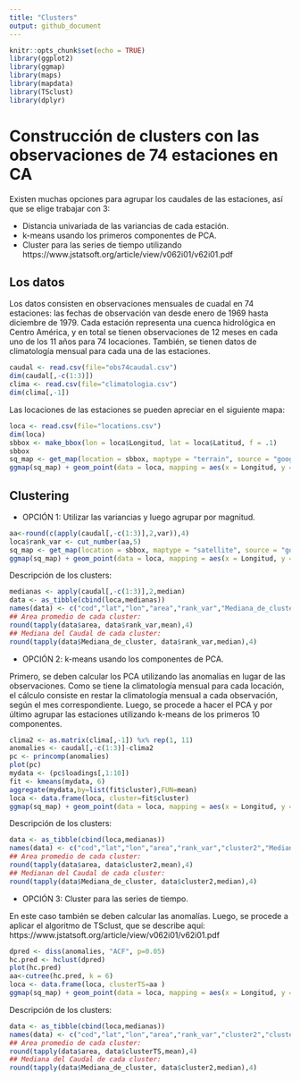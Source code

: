 ```yaml
---
title: "Clusters"
output: github_document
---
```


```r
knitr::opts_chunk$set(echo = TRUE)
library(ggplot2)
library(ggmap)
library(maps)
library(mapdata)
library(TSclust)
library(dplyr)
```

# Construcción de clusters con las observaciones de 74 estaciones en CA

Existen muchas opciones para agrupar los caudales de las estaciones, así que se elige trabajar con 3:

* Distancia univariada de las variancias de cada estación.
* k-means usando los primeros componentes de PCA. 
* Cluster para las series de tiempo utilizando https://www.jstatsoft.org/article/view/v062i01/v62i01.pdf


## Los datos

Los datos consisten en observaciones mensuales de cuadal en 74 estaciones: las fechas de observación van desde enero de 1969 hasta diciembre de 1979. Cada estación representa una cuenca hidrológica en Centro América, y en total se tienen observaciones de 12 meses en cada uno de los 11 años para 74 locaciones. También, se tienen datos de climatología mensual para cada una de las estaciones. 

```r
caudal <- read.csv(file="obs74caudal.csv")
dim(caudal[,-c(1:3)])
clima <- read.csv(file="climatologia.csv")
dim(clima[,-1])
```

Las locaciones de las estaciones se pueden apreciar en el siguiente mapa:

```r
loca <- read.csv(file="locations.csv")
dim(loca)
sbbox <- make_bbox(lon = loca$Longitud, lat = loca$Latitud, f = .1)
sbbox
sq_map <- get_map(location = sbbox, maptype = "terrain", source = "google")
ggmap(sq_map) + geom_point(data = loca, mapping = aes(x = Longitud, y = Latitud), color = "red")
```


## Clustering

* OPCIÓN 1: Utilizar las variancias y luego agrupar por magnitud.

```r
aa<-round(c(apply(caudal[,-c(1:3)],2,var)),4)
loca$rank_var <- cut_number(aa,5)
sq_map <- get_map(location = sbbox, maptype = "satellite", source = "google")
ggmap(sq_map) + geom_point(data = loca, mapping = aes(x = Longitud, y = Latitud, colour=rank_var))
```

Descripción de los clusters:

```r
medianas <- apply(caudal[,-c(1:3)],2,median)
data <- as_tibble(cbind(loca,medianas))
names(data) <- c("cod","lat","lon","area","rank_var","Mediana_de_cluster")
## Area promedio de cada cluster:
round(tapply(data$area, data$rank_var,mean),4)
## Mediana del Caudal de cada cluster:                                         
round(tapply(data$Mediana_de_cluster, data$rank_var,median),4)
```


* OPCIÓN 2: k-means usando los componentes de PCA. 

Primero, se deben calcular los PCA utilizando las anomalías en lugar de las observaciones. Como se tiene la climatología mensual para cada locación, el cálculo consiste en restar la climatología mensual a cada observación, según el mes correspondiente. Luego, se procede a hacer el PCA y por último agrupar las estaciones utilizando k-means de los primeros 10 componentes.

```r
clima2 <- as.matrix(clima[,-1]) %x% rep(1, 11)
anomalies <- caudal[,-c(1:3)]-clima2
pc <- princomp(anomalies)
plot(pc)
mydata <- (pc$loadings[,1:10])
fit <- kmeans(mydata, 6) 
aggregate(mydata,by=list(fit$cluster),FUN=mean)
loca <- data.frame(loca, cluster=fit$cluster)
ggmap(sq_map) + geom_point(data = loca, mapping = aes(x = Longitud, y = Latitud, colour=as.character(cluster)))
```

Descripción de los clusters:

```r
data <- as_tibble(cbind(loca,medianas))
names(data) <- c("cod","lat","lon","area","rank_var","cluster2","Mediana_de_cluster")
## Area promedio de cada cluster:
round(tapply(data$area, data$cluster2,mean),4)
## Medianan del Caudal de cada cluster:                                         
round(tapply(data$Mediana_de_cluster, data$cluster2,median),4)
```


* OPCIÓN 3: Cluster para las series de tiempo.

En este caso también se deben calcular las anomalías. Luego, se procede a aplicar el algoritmo de TSclust, que se describe aquí: https://www.jstatsoft.org/article/view/v062i01/v62i01.pdf 

```r
dpred <- diss(anomalies, "ACF", p=0.05)
hc.pred <- hclust(dpred)
plot(hc.pred)
aa<-cutree(hc.pred, k = 6)
loca <- data.frame(loca, clusterTS=aa )
ggmap(sq_map) + geom_point(data = loca, mapping = aes(x = Longitud, y = Latitud, colour=as.character(clusterTS)))
```


Descripción de los clusters:

```r
data <- as_tibble(cbind(loca,medianas))
names(data) <- c("cod","lat","lon","area","rank_var","cluster2","clusterTS", "Mediana_de_cluster")
## Area promedio de cada cluster:
round(tapply(data$area, data$clusterTS,mean),4)
## Mediana del Caudal de cada cluster:                                         
round(tapply(data$Mediana_de_cluster, data$cluster2,median),4)
```